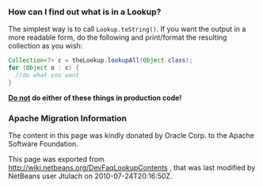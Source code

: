 <!--

    Licensed to the Apache Software Foundation (ASF) under one
    or more contributor license agreements.  See the NOTICE file
    distributed with this work for additional information
    regarding copyright ownership.  The ASF licenses this file
    to you under the Apache License, Version 2.0 (the
    "License"); you may not use this file except in compliance
    with the License.  You may obtain a copy of the License at

      http://www.apache.org/licenses/LICENSE-2.0

    Unless required by applicable law or agreed to in writing,
    software distributed under the License is distributed on an
    "AS IS" BASIS, WITHOUT WARRANTIES OR CONDITIONS OF ANY
    KIND, either express or implied.  See the License for the
    specific language governing permissions and limitations
    under the License.

-->

===How can I find out what is in a Lookup?===

The simplest way is to call <tt>Lookup.toString()</tt>.  If you want the output in a more readable form, do the following and print/format the resulting collection as you wish:

<source lang="java">
Collection<?> c = theLookup.lookupAll(Object.class);
for (Object o : c) {
  //do what you want
}
</source>

'''<u>Do not</u> do either of these things in production code!'''

===Apache Migration Information===

The content in this page was kindly donated by Oracle Corp. to the
Apache Software Foundation.

This page was exported from http://wiki.netbeans.org/DevFaqLookupContents , 
that was last modified by NetBeans user Jtulach 
on 2010-07-24T20:16:50Z.

